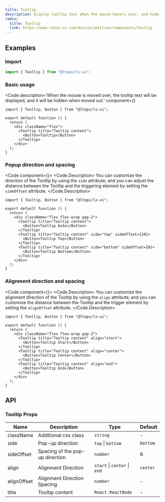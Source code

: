 ```yaml
---
title: Tooltip
description: Display tooltip text when the mouse hovers over, and hide it when moved away. Used for supplementary explanation.
radix:
  title: Tooltip
  link: https://www.radix-ui.com/docs/primitives/components/tooltip
---
```



## Examples

### Import

```js copy
import { Tooltip } from "@ltopx/lx-ui";
```

### Basic usage

<Code 
  description='When the mouse is moved over, the tooltip text will be displayed, and it will be hidden when moved out.' 
  component={<Basic />}
>
```tsx filename="Tooltip.tsx" copy
import { Tooltip, Button } from "@ltopx/lx-ui";

export default function () {
  return (
    <div className="flex">
      <Tooltip title="Tooltip content">
        <Button>Tooltip</Button>
      </Tooltip>
    </div>
  );
}
```
</Code>

### Popup direction and spacing

<Code component={<Side />}>
<Code.Description>
You can customize the direction of the Tooltip by using the `side` attribute; and you can adjust the distance between the Tooltip and the triggering element by setting the `sideOffset` attribute.
</Code.Description>
```tsx filename="Tooltip.tsx" copy {9,12}
import { Tooltip, Button } from "@ltopx/lx-ui";

export default function () {
  return (
    <div className="flex flex-wrap gap-2">
      <Tooltip title="Tooltip content">
        <Button>Tooltip Auto</Button>
      </Tooltip>
      <Tooltip title="Tooltip content" side="top" sideOffset={20}>
        <Button>Tooltip Top</Button>
      </Tooltip>
      <Tooltip title="Tooltip content" side="bottom" sideOffset={0}>
        <Button>Tooltip Bottom</Button>
      </Tooltip>
    </div>
  );
}
```
</Code>

### Alignment direction and spacing

<Code component={<Align />}>
<Code.Description>
You can customize the alignment direction of the Tooltip by using the `align` attribute; and you can customize the distance between the Tooltip and the trigger element by setting the `alignOffset` attribute.
</Code.Description>
```tsx filename="Tooltip.tsx" copy {6,9,12}
import { Tooltip, Button } from "@ltopx/lx-ui";

export default function () {
  return (
    <div className="flex flex-wrap gap-2">
      <Tooltip title="Tooltip content" align="start">
        <Button>Tooltip Start</Button>
      </Tooltip>
      <Tooltip title="Tooltip content" align="center">
        <Button>Tooltip Center</Button>
      </Tooltip>
      <Tooltip title="Tooltip content" align="end">
        <Button>Tooltip End</Button>
      </Tooltip>
    </div>
  );
}
```
</Code>

## API

### Tooltip Props

| Name        | Description                     | Type                         | Default  |
| ----------- | ------------------------------- | ---------------------------- | -------- |
| className   | Additional css class            | `string`                     | -        |
| side        | Pop-up direction                | `top` \| `bottom`            | `bottom` |
| sideOffset  | Spacing of the pop-up direction | `number`                     | 6        |
| align       | Alignment Direction             | `start` \| `center` \| `end` | `center` |
| alignOffset | Alignment Direction Spacing     | `number`                     | -        |
| title       | Tooltip content                 | `React.ReactNode`            | -        |
